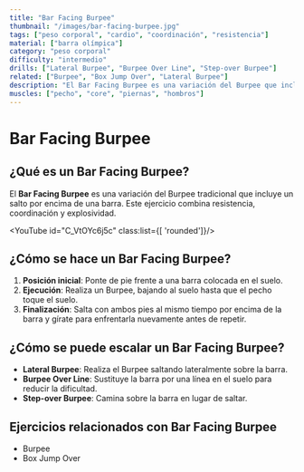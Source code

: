 ```yaml
---
title: "Bar Facing Burpee"
thumbnail: "/images/bar-facing-burpee.jpg"
tags: ["peso corporal", "cardio", "coordinación", "resistencia"]
material: ["barra olímpica"]
category: "peso corporal"
difficulty: "intermedio"
drills: ["Lateral Burpee", "Burpee Over Line", "Step-over Burpee"]
related: ["Burpee", "Box Jump Over", "Lateral Burpee"]
description: "El Bar Facing Burpee es una variación del Burpee que incluye un salto frontal sobre una barra."
muscles: ["pecho", "core", "piernas", "hombros"]
---
```


# Bar Facing Burpee

## ¿Qué es un Bar Facing Burpee?
El **Bar Facing Burpee** es una variación del Burpee tradicional que incluye un salto por encima de una barra. Este ejercicio combina resistencia, coordinación y explosividad.

<YouTube id="C_VtOYc6j5c" class:list={[ 'rounded']}/>

## ¿Cómo se hace un Bar Facing Burpee?
1. **Posición inicial**: Ponte de pie frente a una barra colocada en el suelo.
2. **Ejecución**: Realiza un Burpee, bajando al suelo hasta que el pecho toque el suelo.
3. **Finalización**: Salta con ambos pies al mismo tiempo por encima de la barra y gírate para enfrentarla nuevamente antes de repetir.

## ¿Cómo se puede escalar un Bar Facing Burpee?
- **Lateral Burpee**: Realiza el Burpee saltando lateralmente sobre la barra.
- **Burpee Over Line**: Sustituye la barra por una línea en el suelo para reducir la dificultad.
- **Step-over Burpee**: Camina sobre la barra en lugar de saltar.

## Ejercicios relacionados con Bar Facing Burpee
- Burpee
- Box Jump Over
